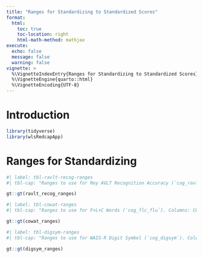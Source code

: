 ```yaml
---
title: "Ranges for Standardizing to Standardized Scores"
format:
  html:
    toc: true
    toc-location: right
    html-math-method: mathjax
execute: 
  echo: false
  message: false
  warning: false
vignette: >
  %\VignetteIndexEntry{Ranges for Standardizing to Standardized Scores}
  %\VignetteEngine{quarto::html}
  %\VignetteEncoding{UTF-8}
---
```


# Introduction

```r
library(tidyverse)
library(wlsRedcapApp)
```


# Ranges for Standardizing

```r
#| label: tbl-ravlt-recog-ranges
#| tbl-cap: "Ranges to use for Rey AVLT Recognition Accuracy (`cog_ravlt_recog_acc`). Columns: Rey AVLT Recognition Accuracy age groups (see Table 3 `vignette('complete-age-tables')`) or sex."

gt::gt(ravlt_recog_ranges)
```


```r
#| label: tbl-cowat-ranges
#| tbl-cap: "Ranges to use for F+L+C Words (`cog_flc_flu`). Columns: COWAT age groups (see Table 5 `vignette('complete-age-tables')`)"

gt::gt(cowat_ranges)
```


```r
#| label: tbl-digsym-ranges
#| tbl-cap: "Ranges to use for WAIS-R Digit Symbol (`cog_digsym`). Columns: WAIS-R Digit Symbol age groups (see Table 6 `vignette('complete-age-tables')`)"

gt::gt(digsym_ranges)
```

